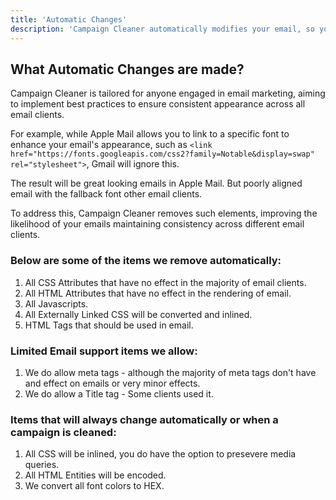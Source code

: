 ```yaml
---
title: 'Automatic Changes'
description: 'Campaign Cleaner automatically modifies your email, so you may observe automatic changes in your HTML and minor adjustments throughout.'
---
```


## What Automatic Changes are made?

Campaign Cleaner is tailored for anyone engaged in email marketing, aiming to implement best practices to ensure consistent appearance across all email clients.

For example, while Apple Mail allows you to link to a specific font to enhance your email's appearance, such as `<link href="https://fonts.googleapis.com/css2?family=Notable&display=swap" rel="stylesheet">`, Gmail will ignore this. 

The result will be great looking emails in Apple Mail. But poorly aligned email with the fallback font other email clients.

To address this, Campaign Cleaner removes such elements, improving the likelihood of your emails maintaining consistency across different email clients.

### Below are some of the items we remove automatically:

1. All CSS Attributes that have no effect in the majority of email clients. 
2. All HTML Attributes that have no effect in the rendering of email.
3. All Javascripts. 
4. All Externally Linked CSS will be converted and inlined.
5. HTML Tags that should be used in email. 


### Limited Email support items we allow:

1. We do allow meta tags - although the majority of meta tags don't have and effect on emails or very minor effects. 
2. We do allow a Title tag - Some clients used it. 

### Items that will always change automatically or when a campaign is cleaned:

1. All CSS will be inlined, you do have the option to presevere media queries. 
2. All HTML Entities will be encoded.
3. We convert all font colors to HEX.
